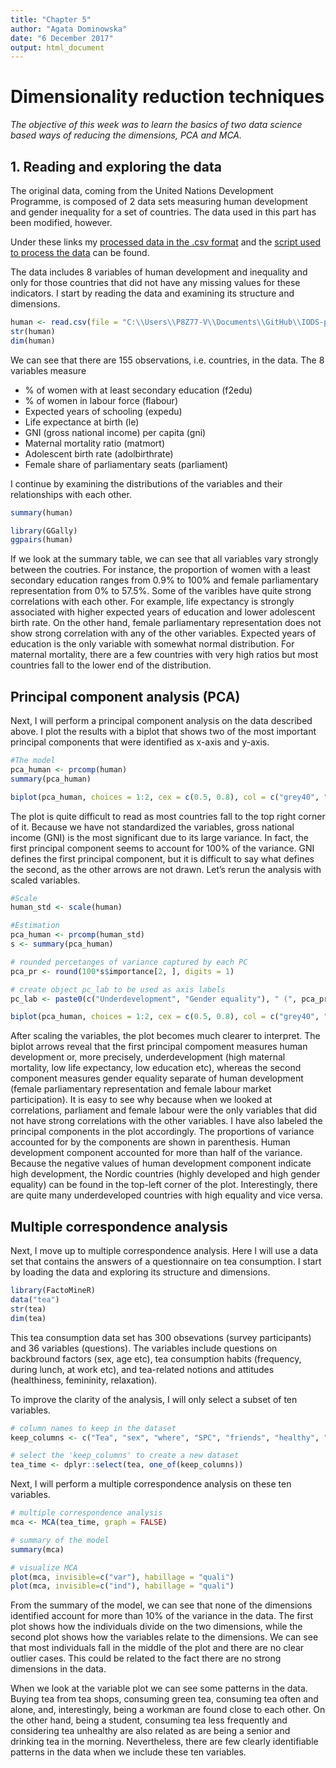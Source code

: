 ```yaml
---
title: "Chapter 5"
author: "Agata Dominowska"
date: "6 December 2017"
output: html_document
---
```

# Dimensionality reduction techniques
*The objective of this week was to learn the basics of two data science based ways of reducing the dimensions, PCA and MCA. *

## 1. Reading and exploring the data
The original data, coming from the United Nations Development Programme, is composed of 2 data sets measuring human development and gender inequality for a set of countries. The data used in this part has been modified, however.

Under these links my [processed data in the .csv format](https://github.com/aadomino/IODS-project/blob/master/data/human.csv) and the [script used to process the data](https://github.com/aadomino/IODS-project/blob/master/data/create_human.R) can be found.

The data includes 8 variables of human development and inequality and only for those countries that did not have any missing values for these indicators. I start by reading the data and examining its structure and dimensions.

```r
human <- read.csv(file = "C:\\Users\\P8Z77-V\\Documents\\GitHub\\IODS-project\\data\\human.csv", row.names = 1)
str(human)
dim(human)
```

We can see that there are 155 observations, i.e. countries, in the data. The 8 variables measure

* % of women with at least secondary education (f2edu)
* % of women in labour force (flabour)
* Expected years of schooling (expedu)
* Life expectance at birth (le)
* GNI (gross national income) per capita (gni)
* Maternal mortality ratio (matmort)
* Adolescent birth rate (adolbirthrate)
* Female share of parliamentary seats (parliament)

I continue by examining the distributions of the variables and their relationships with each other.

```r
summary(human)
```

```r
library(GGally)
ggpairs(human)
```

If we look at the summary table, we can see that all variables vary strongly between the coutries. For instance, the proportion of women with a least secondary education ranges from 0.9% to 100% and female parliamentary representation from 0% to 57.5%. Some of the varibles have quite strong correlations with each other. For example, life expectancy is strongly associated with higher expected years of education and lower adolescent birth rate. On the other hand, female parliamentary representation does not show strong correlation with any of the other variables. Expected years of education is the only variable with somewhat normal distribution. For maternal mortality, there are a few countries with very high ratios but most countries fall to the lower end of the distribution.

## Principal component analysis (PCA)

Next, I will perform a principal component analysis on the data described above. I plot the results with a biplot that shows two of the most important principal components that were identified as x-axis and y-axis. 

```r
#The model
pca_human <- prcomp(human)
summary(pca_human)

biplot(pca_human, choices = 1:2, cex = c(0.5, 0.8), col = c("grey40", "deeppink2"))
```

The plot is quite difficult to read as most countries fall to the top right corner of it. Because we have not standardized the variables, gross national income (GNI) is the most significant due to its large variance. In fact, the first principal component seems to account for 100% of the variance. GNI defines the first principal component, but it is difficult to say what defines the second, as the other arrows are not drawn. Let's rerun the analysis with scaled variables.

```r
#Scale
human_std <- scale(human)

#Estimation
pca_human <- prcomp(human_std)
s <- summary(pca_human)

# rounded percetanges of variance captured by each PC
pca_pr <- round(100*s$importance[2, ], digits = 1)

# create object pc_lab to be used as axis labels
pc_lab <- paste0(c("Underdevelopment", "Gender equality"), " (", pca_pr, "%)")

biplot(pca_human, choices = 1:2, cex = c(0.5, 0.8), col = c("grey40", "deeppink2"), xlab = pc_lab[1], ylab = pc_lab[2])
```

After scaling the variables, the plot becomes much clearer to interpret. The biplot arrows reveal that the first principal compoment measures human development or, more precisely, underdevelopment (high maternal mortality, low life expectancy, low education etc), whereas the second component measures gender equality separate of human development (female parliamentary representation and female labour market participation). It is easy to see why because when we looked at correlations, parliament and female labour were the only variables that did not have strong correlations with the other variables. I have also labeled the principal components in the plot accordingly. The proportions of variance accounted for by the components are shown in parenthesis. Human development component accounted for more than half of the variance. Because the negative values of human development component indicate high development, the Nordic countries (highly developed and high gender equality) can be found in the top-left corner of the plot. Interestingly, there are quite many underdeveloped countries with high equality and vice versa.

## Multiple correspondence analysis

Next, I move up to multiple correspondence analysis. Here I will use a data set that contains the answers of a questionnaire on tea consumption. I start by loading the data and exploring its structure and dimensions.

```r
library(FactoMineR)
data("tea")
str(tea)
dim(tea)
```

This tea consumption data set has 300 obsevations (survey participants) and 36 variables (questions). The variables include questions on backbround factors (sex, age etc), tea consumption habits (frequency, during lunch, at work etc), and tea-related notions and attitudes (healthiness, femininity, relaxation).

To improve the clarity of the analysis, I will only select a subset of ten variables.

```r
# column names to keep in the dataset
keep_columns <- c("Tea", "sex", "where", "SPC", "friends", "healthy", "sophisticated", "frequency", "breakfast", "lunch")

# select the 'keep_columns' to create a new dataset
tea_time <- dplyr::select(tea, one_of(keep_columns))
```

Next, I will perform a multiple correspondence analysis on these ten variables.

```r
# multiple correspondence analysis
mca <- MCA(tea_time, graph = FALSE)

# summary of the model
summary(mca)

# visualize MCA
plot(mca, invisible=c("var"), habillage = "quali")
plot(mca, invisible=c("ind"), habillage = "quali")
```

From the summary of the model, we can see that none of the dimensions identified account for more than 10% of the variance in the data. The first plot shows how the individuals divide on the two dimensions, while the second plot shows how the variables relate to the dimensions. We can see that most individuals fall in the middle of the plot and there are no clear outlier cases. This could be related to the fact there are no strong dimensions in the data.

When we look at the variable plot we can see some patterns in the data. Buying tea from tea shops, consuming green tea, consuming tea often and alone, and, interestingly, being a workman are found close to each other. On the other hand, being a student, consuming tea less frequently and considering tea unhealthy are also related as are being a senior and drinking tea in the morning. Nevertheless, there are few clearly identifiable patterns in the data when we include these ten variables.